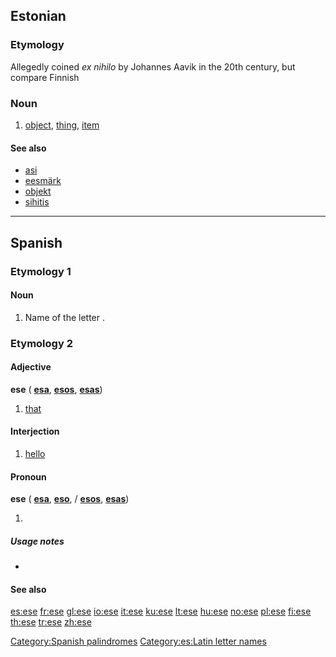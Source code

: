 {{also|Ese|ése}}
==Estonian==

===Etymology===
Allegedly coined ''ex nihilo'' by Johannes Aavik in the 20th century, but compare Finnish {{term|esine}}

===Noun===
{{infl|et|noun}}

# [[object]], [[thing]], [[item]]

====See also====
* [[asi#Estonian|asi]]
* [[eesmärk]]
* [[objekt#Estonian|objekt]]
* [[sihitis]]

----

==Spanish==

===Etymology 1===

====Noun====
{{es-noun-f}}
# Name of the letter {{term|s}}.

===Etymology 2===
{{etyl|la|es}} {{term|ipse}}

====Adjective====
'''ese''' {{m}} {{context|demonstrative|lang=es}} ({{f}} '''[[esa]]''', {{m|p}} '''[[esos]]''', {{f|p}} '''[[esas]]''')

# [[that]]

====Interjection====
{{infl|es|interjection}}

# {{Mexico|informal|lang=es}} [[hello]]

====Pronoun====
'''ese''' {{m}} {{context|demonstrative|lang=es}} ({{f}} '''[[esa]]''', {{n}} '''[[eso]]''', {{m|p}}/{{n|p}} '''[[esos]]''', {{f|p}} '''[[esas]]''')

# {{alternative spelling of|ése}}

=====Usage notes=====
* {{es-demonstrative-accent-usage}}

====See also====
{{Spanish pronoun}}

[[Category:Spanish palindromes]]
[[Category:es:Latin letter names]]

[[es:ese]]
[[fr:ese]]
[[gl:ese]]
[[io:ese]]
[[it:ese]]
[[ku:ese]]
[[lt:ese]]
[[hu:ese]]
[[no:ese]]
[[pl:ese]]
[[fi:ese]]
[[th:ese]]
[[tr:ese]]
[[zh:ese]]